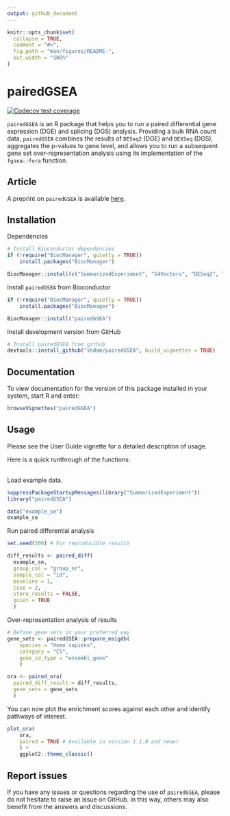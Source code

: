```yaml
---
output: github_document
---
```


<!-- README.md is generated from README.Rmd. Please edit that file -->

```r
knitr::opts_chunk$set(
  collapse = TRUE,
  comment = "#>",
  fig.path = "man/figures/README-",
  out.width = "100%"
)
```

# pairedGSEA

<!-- badges: start -->
[![Codecov test coverage](https://codecov.io/gh/shdam/pairedGSEA/branch/master/graph/badge.svg)](https://app.codecov.io/gh/shdam/pairedGSEA?branch=master)
<!-- badges: end -->



`pairedGSEA` is an R package that helps you to run a paired differential gene expression (DGE) and splicing (DGS) analysis.
Providing a bulk RNA count data, `pairedGSEA` combines the results of `DESeq2` (DGE) and `DEXSeq` (DGS), aggregates the p-values to gene level, and allows you to run a subsequent gene set over-representation analysis using its implementation of the `fgsea::fora` function. 


## Article

A preprint on `pairedGSEA` is available [here](https://doi.org/10.1101/2022.08.29.505720).


## Installation

Dependencies 
``` r
# Install Bioconductor dependencies
if (!require("BiocManager", quietly = TRUE))
    install.packages("BiocManager")

BiocManager::install(c("SummarizedExperiment", "S4Vectors", "DESeq2", "DEXSeq", "fgsea", "sva", "BiocParallel"))
```

Install `pairedGSEA` from Bioconductor
```r
if (!require("BiocManager", quietly = TRUE))
    install.packages("BiocManager")

BiocManager::install("pairedGSEA")
```

Install development version from GitHub
``` r
# Install pairedGSEA from github
devtools::install_github("shdam/pairedGSEA", build_vignettes = TRUE)
```

## Documentation

To view documentation for the version of this package installed in your system, start R and enter:

```r
browseVignettes("pairedGSEA")
```



## Usage

Please see the User Guide vignette for a detailed description of usage.

Here is a quick runthrough of the functions:


<br>
Load example data.
```r
suppressPackageStartupMessages(library("SummarizedExperiment"))
library("pairedGSEA")

data("example_se")
example_se
```

Run paired differential analysis

```r
set.seed(500) # For reproducible results

diff_results <- paired_diff(
  example_se,
  group_col = "group_nr",
  sample_col = "id",
  baseline = 1,
  case = 2,
  store_results = FALSE,
  quiet = TRUE
  )
```

Over-representation analysis of results

```r
# Define gene sets in your preferred way
gene_sets <- pairedGSEA::prepare_msigdb(
    species = "Homo sapiens",
    category = "C5",
    gene_id_type = "ensembl_gene"
    )

ora <- paired_ora(
  paired_diff_result = diff_results,
  gene_sets = gene_sets
  )

```

You can now plot the enrichment scores against each other and identify pathways of interest.

```r
plot_ora(
    ora, 
    paired = TRUE # Available in version 1.1.0 and newer
    ) +
    ggplot2::theme_classic()
```


## Report issues

If you have any issues or questions regarding the use of `pairedGSEA`, please do not hesitate to raise an issue on GitHub. In this way, others may also benefit from the answers and discussions.
